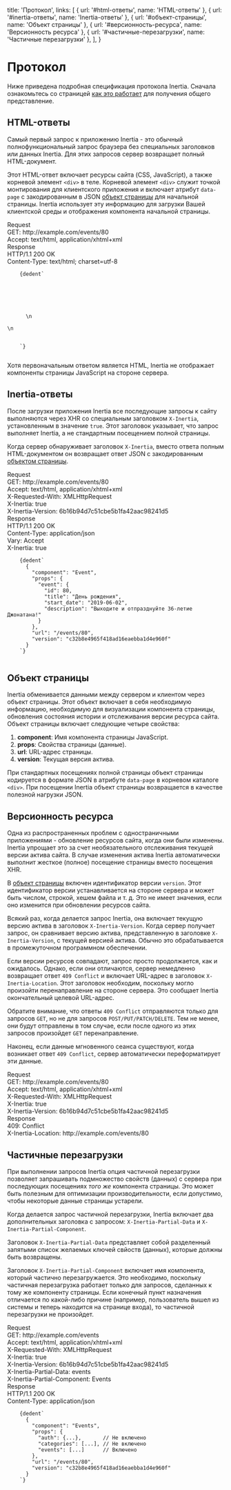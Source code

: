 
  title: 'Протокол',
  links: [
    { url: '#html-ответы', name: 'HTML-ответы' },
    { url: '#inertia-ответы', name: 'Inertia-ответы' },
    { url: '#объект-страницы', name: 'Объект страницы' },
    { url: '#версионность-ресурса', name: 'Версионность ресурса' },
    { url: '#частичные-перезагрузки', name: 'Частичные перезагрузки' },
  ],
}

# Протокол

Ниже приведена подробная спецификация протокола Inertia. Сначала ознакомьтесь со страницей [как это работает](/how-it-works) для получения общего представление.

## HTML-ответы

Самый первый запрос к приложению Inertia - это обычный полнофункциональный запрос браузера без специальных заголовков или данных Inertia. Для этих запросов сервер возвращает полный HTML-документ.

Этот HTML-ответ включает ресурсы сайта (CSS, JavaScript), а также корневой элемент `<div>` в теле. Корневой элемент `<div>` служит точкой монтирования для клиентского приложения и включает атрибут `data-page` с закодированным в JSON [объект страницы](#объект-страницы) для начальной страницы. Inertia использует эту информацию для загрузки Вашей клиентской среды и отображения компонента начальной страницы.

<div className="rounded overflow-hidden" style={{ background: '#202e59' }}>
  <div className="pt-6 px-6 text-white font-mono text-sm">
    <div className="text-gray-600 font-bold text-xs uppercase">Request</div>
    <div className="mt-1">
      <span className="text-blue-400">GET:</span> http://example.com/events/80
    </div>
    <div>
      <span className="text-blue-400">Accept:</span> text/html, application/xhtml+xml
    </div>
    <div className="mt-8 text-gray-600 font-bold text-xs uppercase">Response</div>
    <div className="mt-1">HTTP/1.1 200 OK</div>
    <div>
      <span className="text-blue-400">Content-Type:</span> text/html; charset=utf-8
    </div>
  </div>
  <Code className="p-6 leading-normal" language="html">
    {dedent`
      <html>
      <head>
          <title>Мое приложение</title>
          <link href="/css/app.css" rel="stylesheet">
          <script src="/js/app.js" defer></script>
      </head>
      <body>\n
      <div id="app" data-page='{"component":"Event","props":{"event":{"id":80,"title":"День рождения","start_date":"2019-06-02","description":"Выходите и отпразднуйте 36-летие Джонатана!"}},"url":"/events/80","version":"c32b8e4965f418ad16eaebba1d4e960f"}'></div>\n
      </body>
      </html>
    `}
  </Code>
</div>

<Notice>Хотя первоначальным ответом является HTML, Inertia не отображает компоненты страницы JavaScript на стороне сервера.</Notice>

## Inertia-ответы

После загрузки приложения Inertia все последующие запросы к сайту выполняются через XHR со специальным заголовком `X-Inertia`, установленным в значение `true`. Этот заголовок указывает, что запрос выполняет Inertia, а не стандартным посещением полной страницы.

Когда сервер обнаруживает заголовок `X-Inertia`, вместо ответа полным HTML-документом он возвращает ответ JSON с закодированным [объектом страницы](#объект-страницы).

<div className="rounded overflow-hidden" style={{ background: '#202e59' }}>
  <div className="pt-6 px-6 text-white font-mono text-sm">
    <div className="text-gray-600 font-bold text-xs uppercase">Request</div>
    <div className="mt-1">
      <span className="text-blue-400">GET:</span> http://example.com/events/80
    </div>
    <div>
      <span className="text-blue-400">Accept:</span> text/html, application/xhtml+xml
    </div>
    <div>
      <span className="text-blue-400">X-Requested-With:</span> XMLHttpRequest
    </div>
    <div>
      <span className="text-blue-400">X-Inertia:</span> true
    </div>
    <div>
      <span className="text-blue-400">X-Inertia-Version:</span> 6b16b94d7c51cbe5b1fa42aac98241d5
    </div>
    <div className="mt-8 text-gray-600 font-bold text-xs uppercase">Response</div>
    <div className="mt-1">HTTP/1.1 200 OK</div>
    <div>
      <span className="text-blue-400">Content-Type:</span> application/json
    </div>
    <div>
      <span className="text-blue-400">Vary:</span> Accept
    </div>
    <div>
      <span className="text-blue-400">X-Inertia:</span> true
    </div>
  </div>
  <Code className="p-6 leading-normal" language="json">
    {dedent`
      {
        "component": "Event",
        "props": {
          "event": {
            "id": 80,
            "title": "День рождения",
            "start_date": "2019-06-02",
            "description": "Выходите и отпразднуйте 36-летие Джонатана!"
          }
        },
        "url": "/events/80",
        "version": "c32b8e4965f418ad16eaebba1d4e960f"
      }
    `}
  </Code>
</div>

## Объект страницы

Inertia обменивается данными между сервером и клиентом через объект страницы. Этот объект включает в себя необходимую информацию, необходимую для визуализации компонента страницы, обновления состояния истории и отслеживания версии ресурса сайта. Объект страницы включает следующие четыре свойства:

1. **component**: Имя компонента страницы JavaScript.
2. **props**: Свойства страницы (данные).
3. **url**: URL-адрес страницы.
4. **version**: Текущая версия актива.

При стандартных посещениях полной страницы объект страницы кодируется в формате JSON в атрибуте `data-page` в корневом каталоге `<div>`. При посещении Inertia объект страницы возвращается в качестве полезной нагрузки JSON.

## Версионность ресурса

Одна из распространенных проблем с одностраничными приложениями - обновление ресурсов сайта, когда они были изменены. Inertia упрощает это за счет необязательного отслеживания текущей версии актива сайта. В случае изменения актива Inertia автоматически выполнит жесткое (полное) посещение страницы вместо посещения XHR.

В [объект страницы](#объект-страницы) включен идентификатор версии `version`. Этот идентификатор версии устанавливается на стороне сервера и может быть числом, строкой, хешем файла и т. д. Это не имеет значения, если оно изменится при обновлении ресурсов сайта.

Всякий раз, когда делается запрос Inertia, она включает текущую версию актива в заголовок `X-Inertia-Version`. Когда сервер получает запрос, он сравнивает версию актива, представленную в заголовке `X-Inertia-Version`, с текущей версией актива. Обычно это обрабатывается в промежуточном программном обеспечении.

Если версии ресурсов совпадают, запрос просто продолжается, как и ожидалось. Однако, если они отличаются, сервер немедленно возвращает ответ `409 Conflict` и включает URL-адрес в заголовок `X-Inertia-Location`. Этот заголовок необходим, поскольку могло произойти перенаправление на стороне сервера. Это сообщает Inertia окончательный целевой URL-адрес.

Обратите внимание, что ответы `409 Conflict` отправляются только для запросов `GET`, но не для запросов `POST/PUT/PATCH/DELETE`. Тем не менее, они будут отправлены в том случае, если после одного из этих запросов произойдет `GET` перенаправление.

Наконец, если данные мгновенного сеанса существуют, когда возникает ответ `409 Conflict`, сервер автоматически переформатирует эти данные.

<div className="rounded overflow-hidden" style={{ background: '#202e59' }}>
  <div className="p-6 text-white font-mono text-sm">
    <div className="text-gray-600 font-bold text-xs uppercase">Request</div>
    <div className="mt-1">
      <span className="text-blue-400">GET:</span> http://example.com/events/80
    </div>
    <div>
      <span className="text-blue-400">Accept:</span> text/html, application/xhtml+xml
    </div>
    <div>
      <span className="text-blue-400">X-Requested-With:</span> XMLHttpRequest
    </div>
    <div>
      <span className="text-blue-400">X-Inertia:</span> true
    </div>
    <div>
      <span className="text-blue-400">X-Inertia-Version:</span> 6b16b94d7c51cbe5b1fa42aac98241d5
    </div>
    <div className="mt-8 text-gray-600 font-bold text-xs uppercase">Response</div>
    <div className="mt-1">409: Conflict</div>
    <div>
      <span className="text-blue-400">X-Inertia-Location:</span> http://example.com/events/80
    </div>
  </div>
</div>

## Частичные перезагрузки

При выполнении запросов Inertia опция частичной перезагрузки позволяет запрашивать подмножество свойств (данных) с сервера при последующих посещениях _того же_ компонента страницы. Это может быть полезным для оптимизации производительности, если допустимо, чтобы некоторые данные страницы устарели.

Когда делается запрос частичной перезагрузки, Inertia включает два дополнительных заголовка с запросом: `X-Inertia-Partial-Data` и `X-Inertia-Partial-Component`.

Заголовок `X-Inertia-Partial-Data` представляет собой разделенный запятыми список желаемых ключей свйоств (данных), которые должны быть возвращены.

Заголовок `X-Inertia-Partial-Component` включает имя компонента, который частично перезагружается. Это необходимо, поскольку частичная перезагрузка работает только для запросов, сделанных к тому же компоненту страницы. Если конечный пункт назначения отличается по какой-либо причине (например, пользователь вышел из системы и теперь находится на странице входа), то частичной перезагрузки не произойдет.

<div className="rounded overflow-hidden" style={{ background: '#202e59' }}>
  <div className="pt-6 px-6 text-white font-mono text-sm">
    <div className="text-gray-600 font-bold text-xs uppercase">Request</div>
    <div className="mt-1">
      <span className="text-blue-400">GET:</span> http://example.com/events
    </div>
    <div>
      <span className="text-blue-400">Accept:</span> text/html, application/xhtml+xml
    </div>
    <div>
      <span className="text-blue-400">X-Requested-With:</span> XMLHttpRequest
    </div>
    <div>
      <span className="text-blue-400">X-Inertia:</span> true
    </div>
    <div>
      <span className="text-blue-400">X-Inertia-Version:</span> 6b16b94d7c51cbe5b1fa42aac98241d5
    </div>
    <div>
      <span className="text-blue-400">X-Inertia-Partial-Data:</span> events
    </div>
    <div>
      <span className="text-blue-400">X-Inertia-Partial-Component:</span> Events
    </div>
    <div className="mt-8 text-gray-600 font-bold text-xs uppercase">Response</div>
    <div className="mt-1">HTTP/1.1 200 OK</div>
    <div>
      <span className="text-blue-400">Content-Type:</span> application/json
    </div>
  </div>
  <Code className="p-6 leading-normal" language="json">
    {dedent`
      {
        "component": "Events",
        "props": {
          "auth": {...},       // Не включено
          "categories": [...], // Не включено
          "events": [...]      // Включено
        },
        "url": "/events/80",
        "version": "c32b8e4965f418ad16eaebba1d4e960f"
      }
    `}
  </Code>
</div>
